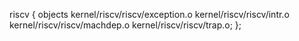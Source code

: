 riscv {
	objects kernel/riscv/riscv/exception.o
		kernel/riscv/riscv/intr.o
		kernel/riscv/riscv/machdep.o
		kernel/riscv/riscv/trap.o;
};
